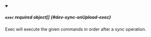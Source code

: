 


<details className="config-field" data-expandable="true" open>
<summary>

##### `exec` <span className="config-field-required" data-required="false">required</span> <span className="config-field-type">object[]</span> <span className="config-field-default"></span> <span className="config-field-enum"></span> {#dev-sync-onUpload-exec}

Exec will execute the given commands in order after a sync operation.

</summary>

<PartialExecreference />


</details>
